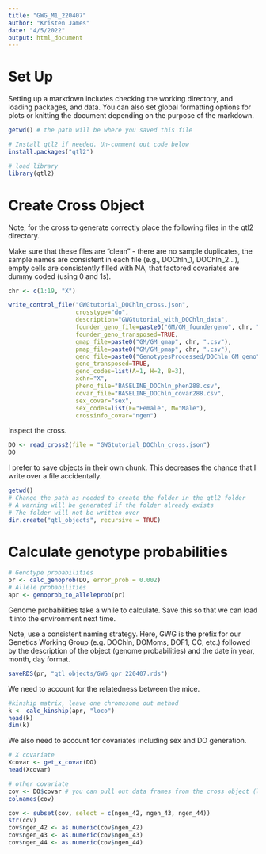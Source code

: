 ```yaml
---
title: "GWG_M1_220407"
author: "Kristen James"
date: "4/5/2022"
output: html_document
---
```


# Set Up

Setting up a markdown includes checking the working directory, and loading packages, and data. You can also set global formatting options for plots or knitting the document depending on the purpose of the markdown.

```r
getwd() # the path will be where you saved this file

# Install qtl2 if needed. Un-comment out code below
install.packages("qtl2")

# load library
library(qtl2)
```

# Create Cross Object

Note, for the cross to generate correctly place the following files in the qtl2 directory.

Make sure that these files are "clean" - there are no sample duplicates, the sample names are consistent in each file (e.g., DOChln_1, DOChln_2...), empty cells are consistently filled with NA, that factored covariates are dummy coded (using 0 and 1s).

```r
chr <- c(1:19, "X")

write_control_file("GWGtutorial_DOChln_cross.json",
                   crosstype="do",
                   description="GWGtutorial_with_DOChln_data",
                   founder_geno_file=paste0("GM/GM_foundergeno", chr, ".csv"),
                   founder_geno_transposed=TRUE,
                   gmap_file=paste0("GM/GM_gmap", chr, ".csv"),
                   pmap_file=paste0("GM/GM_pmap", chr, ".csv"),
                   geno_file=paste0("GenotypesProcessed/DOChln_GM_geno", chr, ".csv"),
                   geno_transposed=TRUE,
                   geno_codes=list(A=1, H=2, B=3),
                   xchr="X",
                   pheno_file="BASELINE_DOChln_phen288.csv", 
                   covar_file="BASELINE_DOChln_covar288.csv", 
                   sex_covar="sex",
                   sex_codes=list(F="Female", M="Male"),
                   crossinfo_covar="ngen")
```

Inspect the cross. 

```r
DO <- read_cross2(file = "GWGtutorial_DOChln_cross.json")
DO
```

I prefer to save objects in their own chunk. This decreases the chance that I write over a file accidentally. 

```r
getwd()
# Change the path as needed to create the folder in the qtl2 folder
# A warning will be generated if the folder already exists 
# The folder will not be written over 
dir.create("qtl_objects", recursive = TRUE)
```

# Calculate genotype probabilities

```r
# Genotype probabilities 
pr <- calc_genoprob(DO, error_prob = 0.002)
# Allele probabilities
apr <- genoprob_to_alleleprob(pr)
```

Genome probabilities take a while to calculate. Save this so that we can load it into the environment next time. 

Note, use a consistent naming strategy. Here, GWG is the prefix for our Genetics Working Group (e.g. DOChln, DOMoms, DOF1, CC, etc.) followed by the description of the object (genome probabilities) and the date in year, month, day format. 

```r
saveRDS(pr, "qtl_objects/GWG_gpr_220407.rds") 
```

We need to account for the relatedness between the mice.
```r
#kinship matrix, leave one chromosome out method
k <- calc_kinship(apr, "loco")
head(k)
dim(k)
```

We also need to account for covariates including sex and DO generation. 

```r
# X covariate
Xcovar <- get_x_covar(DO)
head(Xcovar)

# other covariate
cov <- DO$covar # you can pull out data frames from the cross object (list)
colnames(cov)

cov <- subset(cov, select = c(ngen_42, ngen_43, ngen_44))
str(cov)
cov$ngen_42 <- as.numeric(cov$ngen_42)
cov$ngen_43 <- as.numeric(cov$ngen_43)
cov$ngen_44 <- as.numeric(cov$ngen_44)
```

